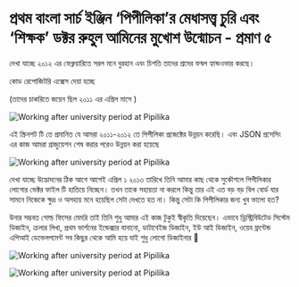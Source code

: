 # প্রথম বাংলা সার্চ ইঞ্জিন ‘পিপীলিকা’র মেধাসত্ত্ব চুরি এবং ‘শিক্ষক’ ডক্টর রুহুল আমিনের মুখোশ উন্মোচন - প্রমাণ ৫

দেখা যাচ্ছে ২০১২ এর ফেব্রুয়ারিতে সরল মনে বুরহান এবং চিশতি তাদের শ্রমের ফষল হ্যান্ডওভার করছে।

কোড রেপোজিটরি এক্সেস দেয়া হচ্ছে

(তাদের চাকরিতে জয়েন ছিল ২০১১ এর এপ্রিল মাসে )

![Working after university period at Pipilika](/static/images/ev5.1.jpg)

এই স্ক্রিনশট টি তে প্রমানিত যে আমরা ২০১১-২০১২ তে পিপীলিকা প্রজেক্টের উন্নয়ন করেছি। এবং JSON প্রসেসিং এর কাজ আমরা গ্রাজুয়েশন শেষ করার পরেও উন্নয়ন করা হয়েছে

![Working after university period at Pipilika](/static/images/ev5.2.jpg)

দেখা যাচ্ছে উদ্ভোদনের ঠিক আগে আগেই এপ্রিল ১ ২০১৩ তারিখে তিনি আমার কাছ থেকে সুকৌশলে পিপীলিকার লোগোর ভেক্টর ফাইল টি হাতিয়ে নিচ্ছেন। তখন তাকে সহায়তা না করলে কিন্তু তার এই এত বড় বড় বিল বোর্ড যার সামনে নিজেকে ক্ষুদ্র ও অসহায় মনে হয়েছিল সেটা দেখতে হত না। কিন্তু সেটা কি পিপীলিকার জন্য খুব ভালো হত?

উনার সম্ভবত গোল্ড ফিসের মেমরি তাই তিনি শুধু আমার এই কাজ টুকুই স্বীকৃতি দিয়েছেন। এভাবে ড্রিস্ট্রিবিউটেড সিস্টেম ডিজাইন, ক্রলার লিখা, প্রথম ভার্শনের ইন্ডেক্সার বানানো, ডাটাবেইজ ডিজাইন, ইউ আই ডিজাইন, ওয়েব ফ্রন্টেন্ড এপিআই ডেভেলপমেন্ট সব কিছুর থেকে আমি হয়ে যাই শুধু লোগো ডিজাইনার 🙂 


![Working after university period at Pipilika](/static/images/ev5.3.jpg)

![Working after university period at Pipilika](/static/images/ev5.4.jpg)